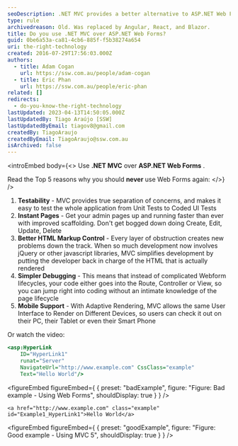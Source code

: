 ```yaml
---
seoDescription: .NET MVC provides a better alternative to ASP.NET Web Forms with its testability, instant pages, better HTML markup control, simpler debugging, and mobile support.
type: rule
archivedreason: Old. Was replaced by Angular, React, and Blazor.
title: Do you use .NET MVC over ASP.NET Web Forms?
guid: 0be6a53a-ca81-4cb6-885f-f5b38274a654
uri: the-right-technology
created: 2016-07-29T17:56:03.000Z
authors:
  - title: Adam Cogan
    url: https://ssw.com.au/people/adam-cogan
  - title: Eric Phan
    url: https://ssw.com.au/people/eric-phan
related: []
redirects:
  - do-you-know-the-right-technology
lastUpdated: 2023-04-13T14:50:05.000Z
lastUpdatedBy: Tiago Araújo [SSW]
lastUpdatedByEmail: tiagov8@gmail.com
createdBy: TiagoAraujo
createdByEmail: TiagoAraujo@ssw.com.au
isArchived: false
---
```


<introEmbed
  body={<>
Use **.NET MVC** over **ASP.NET Web Forms** .

Read the Top 5 reasons why you should **never** use Web Forms again:
  </>}
/>
1. **Testability** - MVC provides true separation of concerns, and makes it easy to test the whole application from Unit Tests to Coded UI Tests
2. **Instant Pages** - Get your admin pages up and running faster than ever with improved scaffolding. Don't get bogged down doing Create, Edit, Update, Delete
3. **Better HTML Markup Control** - Every layer of obstruction creates new problems down the track. When so much development now involves jQuery or other javascript libraries, MVC simplifies development by putting the developer back in charge of the HTML that is actually rendered
4. **Simpler Debugging** - This means that instead of complicated Webform lifecycles, your code either goes into the Route, Controller or View, so you can jump right into coding without an intimate knowledge of the page lifecycle
5. **Mobile Support** - With Adaptive Rendering, MVC allows the same User Interface to Render on Different Devices, so users can check it out on their PC, their Tablet or even their Smart Phone

Or watch the video:

<youtubeEmbed url="https://www.youtube.com/embed/0ugMkda9IBw?rel=0" description="Top 5 Reasons Why .NET MVC is Great (3 min)" />

```asp
<asp:HyperLink
    ID="HyperLink1"
    runat="Server"
    NavigateUrl="http://www.example.com" CssClass="example"
    Text="Hello World"/>
```

<figureEmbed figureEmbed={ {
  preset: "badExample",
  figure: "Figure: Bad example - Using Web Forms",
  shouldDisplay: true
} } />


```dotnet
<a href="http://www.example.com" class="example" id="Example1_HyperLink1">Hello World</a>
```

<figureEmbed figureEmbed={ {
  preset: "goodExample",
  figure: "Figure: Good example - Using MVC 5",
  shouldDisplay: true
} } />
